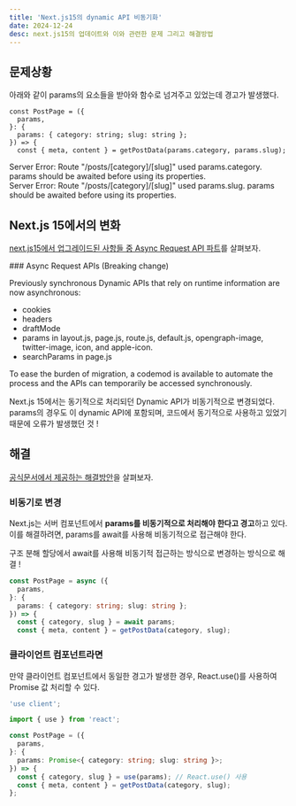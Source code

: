 ```yaml
---
title: 'Next.js15의 dynamic API 비동기화'
date: 2024-12-24
desc: next.js15의 업데이트와 이와 관련한 문제 그리고 해결방법
---
```


## 문제상황

아래와 같이 params의 요소들을 받아와 함수로 넘겨주고 있었는데 경고가 발생했다.

```tsx
const PostPage = ({
  params,
}: {
  params: { category: string; slug: string };
}) => {
  const { meta, content } = getPostData(params.category, params.slug);
```

<Error>
  Server Error: Route "/posts/[category]/[slug]" used params.category. params
  should be awaited before using its properties. <br />
  Server Error: Route "/posts/[category]/[slug]" used params.slug. params should
  be awaited before using its properties.
</Error>

## Next.js 15에서의 변화

[next.js15에서 업그레이드된 사항들 중 Async Request API 파트](https://nextjs.org/docs/app/building-your-application/upgrading/version-15#async-request-apis-breaking-change)를 살펴보자.

<Highlight>
### Async Request APIs (Breaking change)

Previously synchronous Dynamic APIs that rely on runtime information are now asynchronous:

- cookies
- headers
- draftMode
- params in layout.js, page.js, route.js, default.js, opengraph-image, twitter-image, icon, and apple-icon.
- searchParams in page.js

To ease the burden of migration, a codemod is available to automate the process and the APIs can temporarily be accessed synchronously.

</Highlight>

Next.js 15에서는 동기적으로 처리되던 Dynamic API가 비동기적으로 변경되었다. params의 경우도 이 dynamic API에 포함되며, 코드에서 동기적으로 사용하고 있었기 때문에 오류가 발생했던 것 !

## 해결

[공식문서에서 제공하는 해결방안](https://nextjs.org/docs/messages/sync-dynamic-apis)을 살펴보자.

### 비동기로 변경

Next.js는 서버 컴포넌트에서 **params를 비동기적으로 처리해야 한다고 경고**하고 있다. 이를 해결하려면, params를 await를 사용해 비동기적으로 접근해야 한다.

구조 분해 할당에서 await를 사용해 비동기적 접근하는 방식으로 변경하는 방식으로 해결 !

```ts
const PostPage = async ({
  params,
}: {
  params: { category: string; slug: string };
}) => {
  const { category, slug } = await params;
  const { meta, content } = getPostData(category, slug);
```

### 클라이언트 컴포넌트라면

만약 클라이언트 컴포넌트에서 동일한 경고가 발생한 경우, React.use()를 사용하여 Promise 값 처리할 수 있다.

```ts
'use client';

import { use } from 'react';

const PostPage = ({
  params,
}: {
  params: Promise<{ category: string; slug: string }>;
}) => {
  const { category, slug } = use(params); // React.use() 사용
  const { meta, content } = getPostData(category, slug);
};
```
